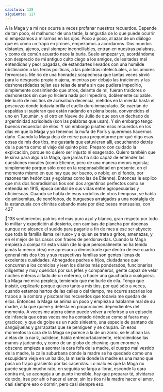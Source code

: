 ```yaml
---
capitulo: 138
siguiente: 127
---
```


A la Maga y a mí nos ocurre a veces profanar nuestros recuerdos. Depende de
tan poco, el malhumor de una tarde, la angustia de lo que puede ocurrir si
empezamos a mirarnos en los ojos. Poco a poco, al azar de un diálogo que es
como un trapo en jirones, empezamos a acordarnos. Dos mundos distantes,
ajenos, casi siempre inconciliables, entran en nuestras palabras, y como de
común acuerdo nace la burla. Suelo empezar yo, acordándome con desprecio de
mi antiguo culto ciego a los amigos, de lealtades mal entendidas y peor pagadas,
de estandartes llevados con una humilde obstinación a las ferias políticas, a las
palestras intelectuales, a los amores fervorosos. Me río de una honradez
sospechosa que tantas veces sirvió para la desgracia propia o ajena, mientras por
debajo las traiciones y las deshonestidades tejían sus telas de araña sin que
pudiera impedirlo, simplemente consintiendo que otros, delante de mí, fueran
traidores o deshonestos sin que yo hiciera nada por impedirlo, doblemente
culpable. Me burlo de mis tíos de acrisolada decencia, metidos en la mierda hasta
el pescuezo donde todavía brilla el cuello duro inmaculado. Se caerían de
espaldas si supieran que están nadando en plena bosta, convencidos el uno en
Tucumán, y el otro en Nueve de Julio de que son un dechado de argentinidad
acrisolada (son las palabras que usan). Y sin embargo tengo buenos recuerdos de
ellos. Y sin embargo pisoteo esos recuerdos en los días en que la Maga y yo
tenemos la mufa de París y queremos hacernos daño.
Cuando la Maga deja de reírse para preguntarme por qué digo esas cosas de
mis dos tíos, me gustaría que estuvieran allí, escuchando detrás de la puerta
como el viejo del quinto piso. Preparo con cuidado la explicación, porque no
quiero ser injusto ni exagerado. Quiero también que le sirva para algo a la Maga,
que jamás ha sido capaz de entender las cuestiones morales (como Etienne, pero
de una manera menos egoísta; simplemente porque sólo cree en la
responsabilidad en presente, en el momento mismo en que hay que ser bueno, o
noble; en el fondo, por razones tan hedónicas y egoístas como las de Etienne).
Entonces le explico que mis dos honradísimos tíos son dos argentinos
perfectos como se entendía en 1915, época cenital de sus vidas entre
agropecuarias y oficinescas. Cuando se habla de esos «criollos de otros tiempos»,
se habla de antisemitas, de xenófobos, de burgueses arraigados a una nostalgia
de la estanzuela con chinitas cebando mate por diez pesos mensuales, con
427

138
sentimientos patrios del más puro azul y blanco, gran respeto por todo lo militar
y expedición al desierto, con camisas de plancha por docenas aunque no alcance
el sueldo para pagarle a fin de mes a ese ser abyecto que toda la familia llama «el
ruso» y a quien se trata a gritos, amenazas, y en el mejor de los casos con frases
de perdonavidas. Cuando la Maga empieza a compartir esta visión (de lo que
personalmente no ha tenido jamás la menor idea) me apresuro a demostrarle que
dentro de ese cuadro general mis dos tíos y sus respectivas familias son gentes
llenas de excelentes cualidades. Abnegados padres e hijos, ciudadanos que
concurren a los comicios y leen los diarios más ponderados, funcionarios
diligentes y muy queridos por sus jefes y compañeros, gente capaz de velar
noches enteras al lado de un enfermo, o hacer una gauchada a cualquiera. La
Maga me mira perpleja, temiendo que me burle de ella. Tengo que insistir,
explicarle porque quiero tanto a mis tíos, por qué sólo a veces, cuando estamos
hartos de las calles o del tiempo, me ocurre sacarles los trapos a la sombra y
pisotear los recuerdos que todavía me quedan de ellos. Entonces la Maga se
anima un poco y empieza a hablarme mal de su madre, a la que quiere y detesta
en proporciones dependientes del momento. A veces me aterra cómo puede
volver a referirse a un episodio de infancia que otras veces me ha contado
riéndose como si fuera muy gracioso, y que de golpe es un nudo siniestro, una
especie de pantano de sanguijuelas y garrapatas que se persiguen y se chupan.
En esos momentos la cara de la Maga se parece a la de un zorro, se le afinan las
aletas de la nariz, palidece, habla entrecortadamente, retorciéndose las manos y
jadeando, y como de un globo de chewing-gum enorme y obsceno empieza a
asomar la cara fofa de la madre, el cuerpo mal vestido de la madre, la calle
suburbana donde la madre se ha quedado como una escupidera vieja en un
baldío, la miseria donde la madre es una mano que pasa un trapo grasiento por
las cacerolas. Lo malo es que la Maga no puede seguir mucho rato, en seguida se
larga a llorar, esconde la cara contra mí, se acongoja a un punto increíble, hay
que preparar té, olvidarse de todo, irse por ahí o hacer el amor, sin los tíos ni la
madre hacer el amor, casi siempre eso o dormir, pero casi siempre eso.
